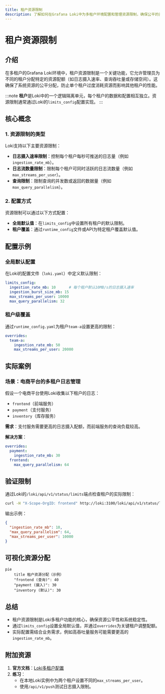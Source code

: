 ```yaml
---
title: 租户资源限制
description: 了解如何在Grafana Loki中为多租户环境配置和管理资源限制，确保公平的资源分配和系统稳定性。
---
```


# 租户资源限制

## 介绍

在多租户的Grafana Loki环境中，租户资源限制是一个关键功能，它允许管理员为不同的租户分配特定的资源配额（如日志摄入速率、查询吞吐量或存储空间）。这确保了系统资源的公平分配，防止单个租户过度消耗资源而影响其他租户的性能。

:::note
**租户**是Loki中的一个逻辑隔离单元，每个租户的数据和配置相互独立。资源限制通常通过Loki的`limits_config`配置实现。
:::

## 核心概念

### 1. 资源限制的类型
Loki支持以下主要资源限制：
- **日志摄入速率限制**：控制每个租户每秒可推送的日志量（例如`ingestion_rate_mb`）。
- **日志流数量限制**：限制每个租户可同时活跃的日志流数量（例如`max_streams_per_user`）。
- **查询限制**：限制查询的并发数或返回的数据量（例如`max_query_parallelism`）。

### 2. 配置方式
资源限制可以通过以下方式配置：
- **全局默认值**：在`limits_config`中设置所有租户的默认限制。
- **租户覆盖**：通过`runtime_config`文件或API为特定租户覆盖默认值。

## 配置示例

### 全局默认配置
在Loki的配置文件（`loki.yaml`）中定义默认限制：

```yaml
limits_config:
  ingestion_rate_mb: 10      # 每个租户默认10MB/s的日志摄入速率
  ingestion_burst_size_mb: 15
  max_streams_per_user: 10000
  max_query_parallelism: 32
```

### 租户级覆盖
通过`runtime_config.yaml`为租户`team-a`设置更高的限制：

```yaml
overrides:
  team-a:
    ingestion_rate_mb: 50
    max_streams_per_user: 20000
```

## 实际案例

### 场景：电商平台的多租户日志管理
假设一个电商平台使用Loki收集以下租户的日志：
- `frontend`（前端服务）
- `payment`（支付服务）
- `inventory`（库存服务）

**需求**：支付服务需要更高的日志摄入配额，而前端服务的查询负载较高。

**解决方案**：
```yaml
overrides:
  payment:
    ingestion_rate_mb: 30
  frontend:
    max_query_parallelism: 64
```

## 验证限制

通过Loki的`/loki/api/v1/status/limits`端点检查租户的实际限制：

```bash
curl -H "X-Scope-OrgID: frontend" http://loki:3100/loki/api/v1/status/limits
```

输出示例：
```json
{
  "ingestion_rate_mb": 10,
  "max_query_parallelism": 64,
  "max_streams_per_user": 10000
}
```

## 可视化资源分配

```mermaid
pie
    title 租户资源分配（示例）
    "frontend (查询)": 40
    "payment (摄入)": 30
    "inventory (默认)": 30
```

## 总结

- 租户资源限制是Loki多租户功能的核心，确保资源公平性和系统稳定性。
- 通过`limits_config`设置全局默认值，并通过`overrides`为关键租户调整配额。
- 实际配置需结合业务需求，例如高吞吐量服务可能需要更高的`ingestion_rate_mb`。

## 附加资源

1. **官方文档**：[Loki多租户配置](https://grafana.com/docs/loki/latest/configuration/#limits_config)
2. **练习**：
   - 在本地Loki实例中为两个租户设置不同的`max_streams_per_user`。
   - 使用`/api/v1/push`测试日志摄入限制。